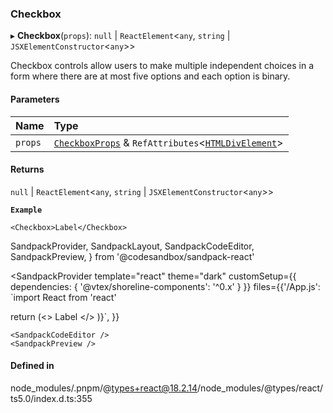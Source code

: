 ### Checkbox

▸ **Checkbox**(`props`): `null` \| `ReactElement`\<`any`, `string` \| `JSXElementConstructor`\<`any`\>\>

Checkbox controls allow users to make multiple independent choices in a form where there are at most five options and each option is binary.

#### Parameters

| Name    | Type                                                                                                                           |
| :------ | :----------------------------------------------------------------------------------------------------------------------------- |
| `props` | [`CheckboxProps`](props.md) & `RefAttributes`\<[`HTMLDivElement`](https://developer.mozilla.org/docs/Web/API/HTMLDivElement)\> |

#### Returns

`null` \| `ReactElement`\<`any`, `string` \| `JSXElementConstructor`\<`any`\>\>

**`Example`**

```tsx copy showLineNumbers filename="example.tsx"
<Checkbox>Label</Checkbox>
```

SandpackProvider,
SandpackLayout,
SandpackCodeEditor,
SandpackPreview,
} from '@codesandbox/sandpack-react'

<SandpackProvider
template="react"
theme="dark"
customSetup={{ dependencies: { '@vtex/shoreline-components': '^0.x' } }}
files={{'/App.js': `import React from 'react'

return (<>
<Checkbox>Label</Checkbox>
</>
)}`,
}}

>   <SandpackLayout>

    <SandpackCodeEditor />
    <SandpackPreview />

  </SandpackLayout>
</SandpackProvider>

#### Defined in

node_modules/.pnpm/@types+react@18.2.14/node_modules/@types/react/ts5.0/index.d.ts:355
